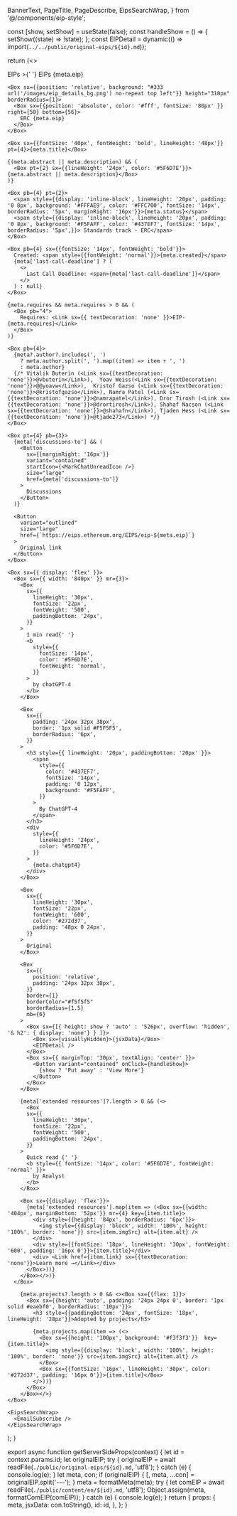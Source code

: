   BannerText,
  PageTitle,
  PageDescribe,
  EipsSearchWrap,
} from '@/components/eip-style';

  const [show, setShow] = useState(false);
  const handleShow = () => {
    setShow((state) => !state);
  };
  const EIPDetail = dynamic(() => import(`../../public/original-eips/${id}.md`));

return (<>

  <Head>
    <title>{meta.title}</title>
     <meta property="og:title" content={meta.title} key="title" />
     <meta property="og:description" content={meta.abstract || meta.description} key="description" />
  </Head>
  <Box borderTop={1} borderColor="#EAEBF0" />
  <Container maxWidth="lg">
    <Box py={4}>
      EIPs &gt;{' '}
      <Link
      sx={{  textDecoration: 'none' }}
      href="#" >
        EIPs {meta.eip}
      </Link>
    </Box>

    <Box sx={{position: 'relative', background: "#333 url('/images/eip_details_bg.png') no-repeat top left"}} height="310px" borderRadius={1}>
      <Box sx={{position: 'absolute', color: '#fff', fontSize: '80px' }} right={50} bottom={56}>
        ERC {meta.eip}
      </Box>
    </Box>

    <Box sx={{fontSize: '40px', fontWeight: 'bold', lineHeight: '48px'}} pt={4}>{meta.title}</Box>

    {(meta.abstract || meta.description) && (
      <Box pt={2} sx={{lineHeight: '24px', color: '#5F6D7E'}}>{meta.abstract || meta.description}</Box>
    )}

    <Box pb={4} pt={2}>
      <span style={{display: 'inline-block', lineHeight: '20px', padding: '0 8px', background: '#FFFAE9', color: '#FFC700', fontSize: '14px', borderRadius: '5px', marginRight: '16px'}}>{meta.status}</span>
      <span style={{display: 'inline-block', lineHeight: '20px', padding: '0 8px', background: '#F5FAFF', color: '#437EF7', fontSize: '14px', borderRadius: '5px',}}> Standards track - ERC</span>
    </Box>

    <Box pb={4} sx={{fontSize: '14px', fontWeight: 'bold'}}>
      Created: <span style={{fontWeight: 'normal'}}>{meta.created}</span>
      {meta['last-call-deadline'] ? (
        <>
          Last Call Deadline: <span>{meta['last-call-deadline']}</span>
        </>
      ) : null}
    </Box>

    {meta.requires && meta.requires > 0 && (
      <Box pb="4">
        Requires: <Link sx={{ textDecoration: 'none' }}>EIP-{meta.requires}</Link>
      </Box>
    )}

    <Box pb={4}>
      {meta?.author?.includes(', ')
        ? meta.author.split(', ').map((item) => item + ', ')
        : meta.author}
      {/* Vitalik Buterin (<Link sx={{textDecoration: 'none'}}>@vbuterin</Link>),  Yoav Weiss(<Link sx={{textDecoration: 'none'}}>@@yoavw</Link>),  Kristof Gazso (<Link sx={{textDecoration: 'none'}}>@kristofgazso</Link>), Namra Patel (<Link sx={{textDecoration: 'none'}}>@namrapatel</Link>), Dror Tirosh (<Link sx={{textDecoration: 'none'}}>@drortirosh</Link>), Shahaf Nacson (<Link sx={{textDecoration: 'none'}}>@shahafn</Link>), Tjaden Hess (<Link sx={{textDecoration: 'none'}}>@tjade273</Link>) */}
    </Box>

    <Box pt={4} pb={3}>
      {meta['discussions-to'] && (
        <Button
          sx={{marginRight: '16px'}}
          variant="contained"
          startIcon={<MarkChatUnreadIcon />}
          size="large"
          href={meta['discussions-to']}
        >
          Discussions
        </Button>
      )}

      <Button
        variant="outlined"
        size="large"
        href={`https://eips.ethereum.org/EIPS/eip-${meta.eip}`}
      >
        Original link
      </Button>
    </Box>

    <Box sx={{ display: 'flex' }}>
      <Box sx={{ width: '840px' }} mr={3}>
        <Box
          sx={{
            lineHeight: '30px',
            fontSize: '22px',
            fontWeight: '500',
            paddingBottom: '24px',
          }}
        >
          1 min read{' '}
          <b
            style={{
              fontSize: '14px',
              color: '#5F6D7E',
              fontWeight: 'normal',
            }}
          >
            by chatGPT-4
          </b>
        </Box>

        <Box
          sx={{
            padding: '24px 32px 38px',
            border: '1px solid #F5F5F5',
            borderRadius: '6px',
          }}
        >
          <h3 style={{ lineHeight: '20px', paddingBottom: '20px' }}>
            <span
              style={{
                color: '#437EF7',
                fontSize: '14px',
                padding: '0 12px',
                background: '#F5FAFF',
              }}
            >
              By ChatGPT-4
            </span>
          </h3>
          <div
            style={{
              lineHeight: '24px',
              color: '#5F6D7E',
            }}
          >
            {meta.chatgpt4}
          </div>
        </Box>

        <Box
          sx={{
            lineHeight: '30px',
            fontSize: '22px',
            fontWeight: '600',
            color: '#272d37',
            padding: '48px 0 24px',
          }}
        >
          Original
        </Box>

        <Box
          sx={{
            position: 'relative',
            padding: '24px 32px 38px',
          }}
          border={1}
          borderColor="#f5f5f5"
          borderRadius={1.5}
          mb={6}
        >
          <Box sx={[{ height: show ? 'auto' : '526px', overflow: 'hidden', '& h2': { display: 'none'} } ]}>
            <Box sx={visuallyHidden}>{jsxData}</Box>
            <EIPDetail />
          </Box>
          <Box sx={{ marginTop: '30px', textAlign: 'center' }}>
            <Button variant="contained" onClick={handleShow}>
              {show ? 'Put away' : 'View More'}
            </Button>
          </Box>
        </Box>

        {meta['extended resources']?.length > 0 && (<>
          <Box
          sx={{
            lineHeight: '30px',
            fontSize: '22px',
            fontWeight: '500',
            paddingBottom: '24px',
          }}
        >
          Quick read {' '}
          <b style={{ fontSize: '14px', color: '#5F6D7E', fontWeight: 'normal' }}>
            by Analyst
          </b>
        </Box>

        <Box sx={{display: 'flex'}}>
          {meta['extended resources'].map(item => (<Box sx={{width: '404px', marginBottom: '52px'}} mr={4} key={item.title}>
            <div style={{height: '84px', borderRadius: '6px'}}>
              <img style={{display: 'block', width: '100%', height: '100%', border: 'none'}} src={item.imgSrc} alt={item.alt} />
            </div>
            <div style={{fontSize: '18px', lineHeight: '30px', fontWeight: '600', padding: '16px 0'}}>{item.title}</div>
            <div> <Link href={item.link} sx={{textDecoration: 'none'}}>Learn more →</Link></div>
          </Box>))}
        </Box></>)}
      </Box>

        {meta.projects?.length > 0 && <><Box sx={{flex: 1}}>
          <Box sx={{height: 'auto', padding: '24px 24px 0', border: '1px solid #eaebf0', borderRadius: '10px'}}>
            <h3 style={{paddingBottom: '24px', fontSize: '18px', lineHeight: '28px'}}>Adopted by projects</h3>

            {meta.projects.map(item => (<>
              <Box sx={{height: '100px', background: '#f3f3f3'}}  key={item.title}>
                <img style={{display: 'block', width: '100%', height: '100%', border: 'none'}} src={item.imgSrc} alt={item.alt} />
              </Box>
              <Box sx={{fontSize: '16px', lineHeight: '30px', color: '#272d37', padding: '16px 0'}}>{item.title}</Box>
            </>))}
          </Box>
        </Box></>}
    </Box>

    <EipsSearchWrap>
      <EmailSubscribe />
    </EipsSearchWrap>

  </Container>
</>);
}

export async function getServerSideProps(context) {
  let id = context.params.id;
  let originalEIP;
  try {
    originalEIP = await readFile(`./public/original-eips/${id}.md`, 'utf8');
  } catch (e) {
    console.log(e);
  }
  let meta, con;
  if (originalEIP) {
    [, meta, ...con] = originalEIP.split('---');
  }
  meta = formatMeta(meta);
  try {
    let comEIP = await readFile(`./public/content/en/${id}.md`, 'utf8');
    Object.assign(meta, formatComEIP(comEIP));
  } catch (e) {
    console.log(e);
  }
  return {
    props: {
      meta,
      jsxData: con.toString(),
      id: id,
    },
  };
}
